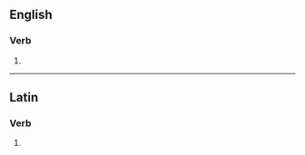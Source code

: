 ==English==

===Verb===
{{head|en|verb form}}

# {{en-third-person singular of|quiesce}}

----

==Latin==

===Verb===
{{la-verb-form|quiēscēs}}

# {{inflection of|la|quiēscō||2|s|futr|actv|indc}}